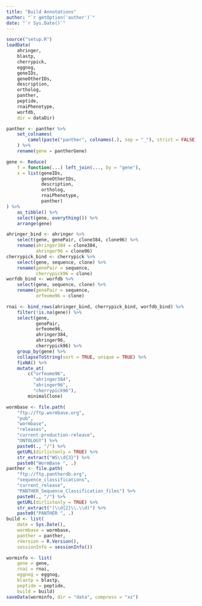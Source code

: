 ```yaml
---
title: "Build Annotations"
author: "`r getOption('author')`"
date: "`r Sys.Date()`"
---
```


```r
source("setup.R")
loadData(
    ahringer,
    blastp,
    cherrypick,
    eggnog,
    geneIDs,
    geneOtherIDs,
    description,
    ortholog,
    panther,
    peptide,
    rnaiPhenotype,
    worfdb,
    dir = dataDir)
```

```r
panther <- panther %>%
    set_colnames(
        camel(paste("panther", colnames(.), sep = "_"), strict = FALSE)
    ) %>%
    rename(gene = pantherGene)
```

```r
gene <- Reduce(
    f = function(...) left_join(..., by = "gene"),
    x = list(geneIDs,
             geneOtherIDs,
             description,
             ortholog,
             rnaiPhenotype,
             panther)
) %>%
    as_tibble() %>%
    select(gene, everything()) %>%
    arrange(gene)
```

```r
ahringer_bind <- ahringer %>%
    select(gene, genePair, clone384, clone96) %>%
    rename(ahringer384 = clone384,
           ahringer96 = clone96)
cherrypick_bind <- cherrypick %>%
    select(gene, sequence, clone) %>%
    rename(genePair = sequence,
           cherrypick96 = clone)
worfdb_bind <- worfdb %>%
    select(gene, sequence, clone) %>%
    rename(genePair = sequence,
           orfeome96 = clone)

rnai <- bind_rows(ahringer_bind, cherrypick_bind, worfdb_bind) %>%
    filter(!is.na(gene)) %>%
    select(gene,
           genePair,
           orfeome96,
           ahringer384,
           ahringer96,
           cherrypick96) %>%
    group_by(gene) %>%
    collapseToString(sort = TRUE, unique = TRUE) %>%
    fixNA() %>%
    mutate_at(
        c("orfeome96",
          "ahringer384",
          "ahringer96",
          "cherrypick96"),
        minimalClone)
```

```r
wormbase <- file.path(
    "ftp://ftp.wormbase.org",
    "pub",
    "wormbase",
    "releases",
    "current-production-release",
    "ONTOLOGY") %>%
    paste0(., "/") %>%
    getURL(dirlistonly = TRUE) %>%
    str_extract("WS\\d{3}") %>%
    paste0("WormBase ", .)
panther <- file.path(
    "ftp://ftp.pantherdb.org",
    "sequence_classifications",
    "current_release",
    "PANTHER_Sequence_Classification_files") %>%
    paste0(., "/") %>%
    getURL(dirlistonly = TRUE) %>%
    str_extract("(\\d{2}\\.\\d)") %>%
    paste0("PANTHER ", .)
build <- list(
    date = Sys.Date(),
    wormbase = wormbase,
    panther = panther,
    rVersion = R.Version(),
    sessionInfo = sessionInfo())
```

```r
worminfo <- list(
    gene = gene,
    rnai = rnai,
    eggnog = eggnog,
    blastp = blastp,
    peptide = peptide,
    build = build)
saveData(worminfo, dir = "data", compress = "xz")
```
